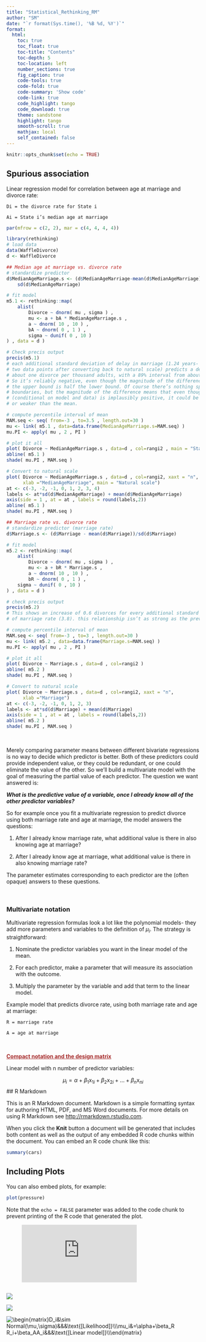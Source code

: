 ```yaml
---
title: "Statistical_Rethinking_RM"
author: "SM"
date: "`r format(Sys.time(), '%B %d, %Y')`"
format:
  html:
    toc: true
    toc_float: true
    toc-title: "Contents"
    toc-depth: 5
    toc-location: left
    number_sections: true
    fig_caption: true
    code-tools: true
    code-fold: true
    code-summary: 'Show code'
    code-link: true
    code_highlight: tango
    code_download: true
    theme: sandstone
    highlight: tango
    smooth-scroll: true
    mathjax: local
    self_contained: false
---
```


```r
knitr::opts_chunk$set(echo = TRUE)
```


## Spurious association

Linear regression model for correlation between age at marriage and divorce rate:

\begin{align*}
\text{D}_i &\sim \text{Normal}(\mu_i, \sigma) \\
\mu_i &= \alpha + \beta_A \text{A}_i \\
\alpha &\sim \text{Normal}(10, 10) \\
\beta_A &\sim \text{Normal}(0, 1) \\
\sigma &\sim \text{Uniform}(0, 10)
\end{align*}



```
Di = the divorce rate for State i

Ai = State i’s median age at marriage

```

```r

par(mfrow = c(2, 2), mar = c(4, 4, 4, 4))

library(rethinking)
# load data
data(WaffleDivorce)
d <- WaffleDivorce

## Median age at marriage vs. divorce rate
# standardize predictor
d$MedianAgeMarriage.s <- (d$MedianAgeMarriage-mean(d$MedianAgeMarriage))/
    sd(d$MedianAgeMarriage)

# fit model
m5.1 <- rethinking::map(
    alist(
        Divorce ~ dnorm( mu , sigma ) ,
        mu <- a + bA * MedianAgeMarriage.s ,
        a ~ dnorm( 10 , 10 ) ,
        bA ~ dnorm( 0 , 1 ) ,
        sigma ~ dunif( 0 , 10 )
) , data = d )

# Check precis output
precis(m5.1)
# each additional standard deviation of delay in marriage (1.24 years- the difference between
# two data points after converting back to natural scale) predicts a decrease of 
# about one divorce per thousand adults, with a 89% interval from about −1.4 to −0.7.
# So it’s reliably negative, even though the magnitude of the difference may vary quite a lot—
# the upper bound is half the lower bound. Of course there’s nothing special about the interval
# boundaries, but the magnitude of the difference means that even though the association here 
# (conditional on model and data) is implausibly positive, it could be both much stronger 
# or weaker than the mean.

# compute percentile interval of mean
MAM.seq <- seq( from=-3 , to=3.5 , length.out=30 )
mu <- link( m5.1 , data=data.frame(MedianAgeMarriage.s=MAM.seq) )
mu.PI <- apply( mu , 2 , PI )

# plot it all
plot( Divorce ~ MedianAgeMarriage.s , data=d , col=rangi2 , main = "Standardized scale")
abline( m5.1 )
shade( mu.PI , MAM.seq )

# Convert to natural scale
plot( Divorce ~ MedianAgeMarriage.s , data=d , col=rangi2, xaxt = "n",
      xlab ="MedianAgeMarriage", main = "Natural scale")
at <- c(-3, -2, -1, 0, 1, 2, 3, 4)
labels <- at*sd(d$MedianAgeMarriage) + mean(d$MedianAgeMarriage)
axis(side = 1 , at = at , labels = round(labels,2))
abline( m5.1 )
shade( mu.PI , MAM.seq )

## Marriage rate vs. divorce rate
# standardize predictor (marriage rate)
d$Marriage.s <- (d$Marriage - mean(d$Marriage))/sd(d$Marriage)

# fit model
m5.2 <- rethinking::map(
    alist(
        Divorce ~ dnorm( mu , sigma ) ,
        mu <- a + bR * Marriage.s ,
        a ~ dnorm( 10 , 10 ) ,
        bR ~ dnorm( 0 , 1 ) ,
    sigma ~ dunif( 0 , 10 )
) , data = d )

# check precis output
precis(m5.2)
# This shows an increase of 0.6 divorces for every additional standard deviation 
# of marriage rate (3.8). this relationship isn’t as strong as the previous one.

# compute percentile interval of mean
MAM.seq <- seq( from=-3 , to=3 , length.out=30 )
mu <- link( m5.2 , data=data.frame(Marriage.s=MAM.seq) )
mu.PI <- apply( mu , 2 , PI )

# plot it all
plot( Divorce ~ Marriage.s , data=d , col=rangi2 )
abline( m5.2 )
shade( mu.PI , MAM.seq )

# Convert to natural scale
plot( Divorce ~ Marriage.s , data=d , col=rangi2, xaxt = "n",
      xlab ="Marriage")
at <- c(-3, -2, -1, 0, 1, 2, 3)
labels <- at*sd(d$Marriage) + mean(d$Marriage)
axis(side = 1 , at = at , labels = round(labels,2))
abline( m5.2 )
shade( mu.PI , MAM.seq )

```

<br>

Merely comparing parameter means between different bivariate regressions is no way to decide which predictor is better. Both of these predictors could provide independent value, or they could be redundant, or one could eliminate the value of the other. So we’ll build a multivariate model with the goal of measuring the partial value of each predictor. The question we want answered is:

  ***What is the predictive value of a variable, once I already know all of the other predictor variables?***

So for example once you fit a multivariate regression to predict divorce using both marriage rate and age at marriage, the model answers the questions:

  (1) After I already know marriage rate, what additional value is there in also knowing age at marriage?

  (2) After I already know age at marriage, what additional value is there in also knowing marriage rate?
  
The parameter estimates corresponding to each predictor are the (often opaque) answers to these questions.

<br>

### Multivariate notation

Multivariate regression formulas look a lot like the polynomial models- they add more parameters and variables to the definition of $\mu_i$. The strategy is straightforward:

(1) Nominate the predictor variables you want in the linear model of the mean.

(2) For each predictor, make a parameter that will measure its association with the outcome.

(3) Multiply the parameter by the variable and add that term to the linear model.

Example model that predicts divorce rate, using both marriage rate and age at marriage:


\begin{matrix}
\text{D}_i &\sim \text{Normal}(\mu, \sigma)\ &&&  \text{[likelihood]}\\
\mu_i &= \alpha + \beta_R R_i + \beta_A A_i\ &&&  \text{[linear model]}\\
\alpha &\sim \text{Normal}(10, 10)\ &&&           \text{[prior for }\alpha]\\
\beta_R &\sim \text{Normal}(0, 1)\ &&&            \text{[prior for }\beta_R]\\
\beta_A &\sim \text{Normal}(0, 1)\ &&&            \text{[prior for }\beta_A]\\
\sigma &\sim \text{Uniform}(0, 10)\ &&&           \text{[prior for }\sigma]
\end{matrix}


```
R = marriage rate 

A = age at marriage

```
<br>

<span style="color:brown"><span style="text-decoration:underline">**Compact notation and the design matrix**</span></span>

Linear model with n number of predictor variables:

$$\mu_i = \alpha + \beta_1 \text{x}_{1i} + \beta_2 \text{x}_{2i} + ... + \beta_n \text{x}_{ni}$$
## R Markdown

This is an R Markdown document. Markdown is a simple formatting syntax for authoring HTML, PDF, and MS Word documents. For more details on using R Markdown see <http://rmarkdown.rstudio.com>.

When you click the **Knit** button a document will be generated that includes both content as well as the output of any embedded R code chunks within the document. You can embed an R code chunk like this:

```r
summary(cars)
```

## Including Plots

You can also embed plots, for example:

```r
plot(pressure)
```

Note that the `echo = FALSE` parameter was added to the code chunk to prevent printing of the R code that generated the plot.

![\large \frac{-b\pm\sqrt{b^2-4ac}}{2a}](https://latex.codecogs.com/svg.latex?x%3D%5Cfrac%7B-b%5Cpm%5Csqrt%7Bb%5E2-4ac%7D%7D%7B2a%7D)

![\Large \frac{-b\pm\sqrt{b^2-4ac}}{2a}](https://latex.codecogs.com/svg.latex?\Large&space;x=\frac{-b\pm\sqrt{b^2-4ac}}{2a})

<img src="https://latex.codecogs.com/gif.image?\inline&space;\dpi{110}\begin{matrix}\text{D}_i &\sim&space;\text{Normal}(\mu, \sigma) &&& \text{[likelihood]}\\\mu_i &=&space; \alpha &plus; \beta_R R_i &plus; \beta_A A_i &&& \text{[linear model]}\\ \alpha &\sim&space; \text{Normal}(10, 10) &&& \text{[prior for }\alpha]\\ \beta_R &\sim&space; \text{Normal}(0, 1) &&& \text{[prior for }\beta_R]\\ \beta_A &\sim&space; \text{Normal}(0, 1) &&& \text{[prior for }\beta_A]\\ \sigma &\sim&space; \text{Uniform}(0, 10) &&& \text{[prior for }\sigma]\\\end{matrix}" />


<img src="https://latex.codecogs.com/gif.image?\inline&space;\dpi{110}\begin{matrix}D_i&\sim&space;Normal(\mu,\sigma)&&&\text{[Likelihood]}\\\mu_i&=\alpha&plus;\beta_R&space;R_i&plus;\beta_AA_i&&&\text{[Linear&space;model]}\\\end{matrix}" />

<img src="https://latex.codecogs.com/gif.image?\inline&space;\dpi{110}\begin{matrix}D_i&\sim&space;Normal(\mu,\sigma)&&&\text{[Likelihood]}\\\mu_i&=\alpha&plus;\beta_R&space;R_i&plus;\beta_AA_i&&&\text{[Linear&space;model]}\\\end{matrix}" title="\begin{matrix}D_i&\sim Normal(\mu,\sigma)&&&\text{[Likelihood]}\\\mu_i&=\alpha+\beta_R R_i+\beta_AA_i&&&\text{[Linear model]}\\\end{matrix}" />


